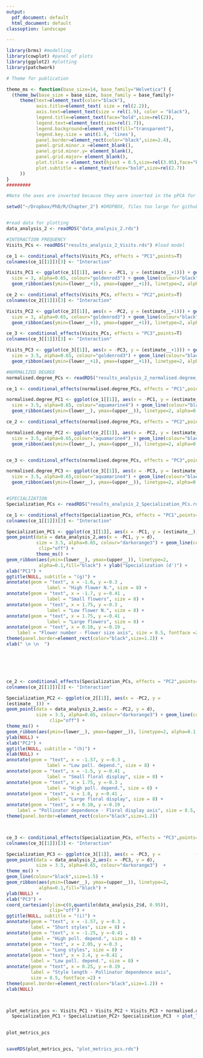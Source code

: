 ```yaml
---
output:
  pdf_document: default
  html_document: default
classoption: landscape

---
```



```r

library(brms) #modelling
library(cowplot) #panel of plots
library(ggplot2) #plotting
library(patchwork)

# Theme for publication

theme_ms <- function(base_size=14, base_family="Helvetica") {
  (theme_bw(base_size = base_size, base_family = base_family)+
     theme(text=element_text(color="black"),
           axis.title=element_text( size = rel(2.2)),
           axis.text=element_text(size = rel(1.9), color = "black"),
           legend.title=element_text(face="bold",size=rel(2)),
           legend.text=element_text(size=rel(1.7)),
           legend.background=element_rect(fill="transparent"),
           legend.key.size = unit(1.9, 'lines'),
           panel.border=element_rect(color="black",size=2.4),
           panel.grid.minor.x =element_blank(),
           panel.grid.minor.y= element_blank(),
           panel.grid.major= element_blank(),
           plot.title = element_text(hjust = 0.5,size=rel(3.05),face="bold"),
           plot.subtitle = element_text(face="bold",size=rel(2.7))
     ))
}
#########

#Note the axes are inverted because they were inverted in the pPCA for visualization purposes

setwd("~/Dropbox/PhD/R/Chapter_2") #DROPBOX, files too large for github


#read data for plotting
data_analysis_2 <- readRDS("data_analysis_2.rds") 

#INTERACTION FREQUENCY
Visits_PCs <- readRDS("results_analysis_2_Visits.rds") #load model

ce_1 <- conditional_effects(Visits_PCs, effects = "PC1",points=T) 
colnames(ce_1[[1]])[3] <- "Interaction"

Visits_PC1 <- ggplot(ce_1[[1]], aes(x = -PC1, y = (estimate__+1))) + geom_point(data = data_analysis_2,aes(x = -PC1, y = Visits),
  size = 3, alpha=0.65, colour="goldenrod3") + geom_line(colour="black",size=1.5) + ylim(0,quantile(data_analysis_2$Visits, 0.95)) +theme_ms()+
  geom_ribbon(aes(ymin=(lower__+1), ymax=(upper__+1)), linetype=2, alpha=0.1,fill="black") + ylab("Sum of visits") + xlab("PC1")+ggtitle("PC1", subtitle = "(a)")+ xlab(NULL)

ce_2 <- conditional_effects(Visits_PCs, effects = "PC2",points=T) 
colnames(ce_2[[1]])[3] <- "Interaction"

Visits_PC2 <- ggplot(ce_2[[1]], aes(x = -PC2, y = (estimate__+1))) + geom_point(data = data_analysis_2,aes(x = -PC2, y = Visits),
  size = 3, alpha=0.65, colour="goldenrod3") + geom_line(colour="black",size=1.5) + ylim(0,quantile(data_analysis_2$Visits, 0.95)) +theme_ms()+
  geom_ribbon(aes(ymin=(lower__+1), ymax=(upper__+1)), linetype=2, alpha=0.1,fill="black") + ylab("") + xlab("PC2")+ggtitle("PC2", subtitle = "(b)")+ xlab(NULL)

ce_3 <- conditional_effects(Visits_PCs, effects = "PC3",points=T) 
colnames(ce_3[[1]])[3] <- "Interaction"

Visits_PC3 <- ggplot(ce_3[[1]], aes(x = -PC3, y = (estimate__+1))) + geom_point(data = data_analysis_2,aes(x = -PC3, y = Visits),
  size = 3.5, alpha=0.65, colour="goldenrod3") + geom_line(colour="black",size=1.5) + ylim(0,quantile(data_analysis_2$Visits, 0.95)) +theme_ms()+
  geom_ribbon(aes(ymin=(lower__+1), ymax=(upper__+1)), linetype=2, alpha=0.1,fill="black") + ylab(NULL) + xlab("PC3") +ggtitle("PC3", subtitle = "(c)")+ xlab(NULL)

#NORMALIZED DEGREE
normalised.degree_PCs <- readRDS("results_analysis_2_normalised.degree_PCs.rds") #load model

ce_1 <- conditional_effects(normalised.degree_PCs, effects = "PC1",points=T) 

normalised.degree_PC1 <- ggplot(ce_1[[1]], aes(x = -PC1, y = (estimate__))) + geom_point(data = data_analysis_2,aes(x = -PC1, y = normalised.degree),
  size = 3.5, alpha=0.65, colour="aquamarine4") + geom_line(colour="black",size=1.5)  +theme_ms()+
  geom_ribbon(aes(ymin=(lower__), ymax=(upper__)), linetype=2, alpha=0.25,fill="black") + ylab("Normalized degree") + xlab("PC1") + ggtitle(NULL, subtitle = "(d)")+ xlab(NULL)

ce_2 <- conditional_effects(normalised.degree_PCs, effects = "PC2",points=T) 

normalised.degree_PC2 <- ggplot(ce_2[[1]], aes(x = -PC2, y = (estimate__))) + geom_point(data = data_analysis_2,aes(x = -PC2, y = normalised.degree),
  size = 3.5, alpha=0.65,colour="aquamarine4") + geom_line(colour="black",size=1.5) +theme_ms()+
  geom_ribbon(aes(ymin=(lower__), ymax=(upper__)), linetype=2, alpha=0.25,fill="black") + ylab(NULL) + xlab("PC2") + ggtitle(NULL, subtitle = "(e)")+ xlab(NULL)


ce_3 <- conditional_effects(normalised.degree_PCs, effects = "PC3",points=T) 

normalised.degree_PC3 <- ggplot(ce_3[[1]], aes(x = -PC3, y = (estimate__))) + geom_point(data = data_analysis_2,aes(x = -PC3, y = normalised.degree),
  size = 3.5, alpha=0.65,colour="aquamarine4") + geom_line(colour="black",size=1.5)  +theme_ms()+
  geom_ribbon(aes(ymin=(lower__), ymax=(upper__)), linetype=2, alpha=0.25,fill="black") + ylab(NULL) + xlab("PC3") + ggtitle(NULL, subtitle = "(f)")+ xlab(NULL)


#SPECIALIZATION
Specialization_PCs <- readRDS("results_analysis_2_Specialization_PCs.rds") #load model

ce_1 <- conditional_effects(Specialization_PCs, effects = "PC1",points=T) 
colnames(ce_1[[1]])[3] <- "Interaction"

Specialization_PC1 <- ggplot(ce_1[[1]], aes(x = -PC1, y = (estimate__))) + 
geom_point(data = data_analysis_2,aes(x = -PC1, y = d),
           size = 3.5, alpha=0.65, colour="darkorange3") + geom_line(colour="black",size=1.5) + coord_cartesian(ylim=c(0,quantile(data_analysis_2$d, 0.95)), 
            clip="off") + 
           theme_ms() +
geom_ribbon(aes(ymin=(lower__), ymax=(upper__)), linetype=2, 
            alpha=0.1,fill="black") + ylab("Specialization (d')") + 
xlab("PC1") + 
ggtitle(NULL, subtitle = "(g)") +  
annotate(geom = "text", x = -1.6, y =-0.3 , 
               label = "High flower N.", size = 8) +
annotate(geom = "text", x = -1.7, y =-0.41 ,
               label = "Small flowers", size = 8) + 
annotate(geom = "text", x = 1.75, y =-0.3 , 
               label = "Low flower N.", size = 8) + 
annotate(geom = "text", x = 1.75, y =-0.41 ,
               label = "Large flowers", size = 8) +
annotate(geom = "text", x = 0.10, y =-0.19 , 
    label = "Flower number - Flower size axis", size = 8.5, fontface =2) +
theme(panel.border=element_rect(color="black",size=1.2)) +
xlab(" \n \n  ") 






ce_2 <- conditional_effects(Specialization_PCs, effects = "PC2",points=T) 
colnames(ce_2[[1]])[3] <- "Interaction"

Specialization_PC2 <- ggplot(ce_2[[1]], aes(x = -PC2, y =
(estimate__))) + 
geom_point(data = data_analysis_2,aes(x = -PC2, y = d),
           size = 3.5, alpha=0.65, colour="darkorange3") + geom_line(colour="black",size=1.5) + coord_cartesian(ylim=c(0,quantile(data_analysis_2$d, 0.95)), 
                clip="off") +
theme_ms() +
geom_ribbon(aes(ymin=(lower__), ymax=(upper__)), linetype=2, alpha=0.1,fill="black") + 
ylab(NULL) + 
xlab("PC2") + 
ggtitle(NULL, subtitle = "(h)") + 
xlab(NULL) +
annotate(geom = "text", x = -1.57, y =-0.3 , 
               label = "Low poll. depend.", size = 8) +
annotate(geom = "text", x = -1.5, y =-0.41 ,
               label = "Small floral display", size = 8) + 
annotate(geom = "text", x = 1.75, y =-0.3 , 
               label = "High poll. depend.", size = 8) + 
annotate(geom = "text", x = 1.8, y =-0.41 ,
               label = "Large floral display", size = 8) +
annotate(geom = "text", x = 0.10, y =-0.19 , 
    label = "Pollinator dependence - Floral display axis", size = 8.5, fontface =2) +
theme(panel.border=element_rect(color="black",size=1.2))



ce_3 <- conditional_effects(Specialization_PCs, effects = "PC3",points=T) 
colnames(ce_3[[1]])[3] <- "Interaction"

Specialization_PC3 <- ggplot(ce_3[[1]], aes(x = -PC3, y =             (estimate__))) + 
geom_point(data = data_analysis_2,aes(x = -PC3, y = d),
           size = 3.5, alpha=0.65, colour="darkorange3")  +
theme_ms() + 
geom_line(colour="black",size=1.5) +
geom_ribbon(aes(ymin=(lower__), ymax=(upper__)), linetype=2,    
            alpha=0.1,fill="black") +
ylab(NULL) + 
xlab("PC3") + 
coord_cartesian(ylim=c(0,quantile(data_analysis_2$d, 0.95)), 
                clip="off") +
ggtitle(NULL, subtitle = "(i)") + 
annotate(geom = "text", x = -1.57, y =-0.3 , 
         label = "Short styles", size = 8) +
annotate(geom = "text", x = -1.25, y =-0.41 ,
         label = "High poll. depend.", size = 8) + 
annotate(geom = "text", x = 2.05, y =-0.3 , 
         label = "Long styles", size = 8) + 
annotate(geom = "text", x = 2.4, y =-0.41 ,
         label = "Low poll. depend.", size = 8) +
annotate(geom = "text", x = 0.25, y =-0.19 , 
         label = "Style length - Pollinator dependence axis", 
         size = 8.5, fontface =2) +
theme(panel.border=element_rect(color="black",size=1.2)) +
xlab(NULL)



plot_metrics_pcs <- Visits_PC1 + Visits_PC2 + Visits_PC3 + normalised.degree_PC1 + normalised.degree_PC2 + normalised.degree_PC3 +
  Specialization_PC1 + Specialization_PC2+ Specialization_PC3  + plot_layout(ncol = 3) 
  

plot_metrics_pcs


saveRDS(plot_metrics_pcs, "plot_metrics_pcs.rds") 







```

